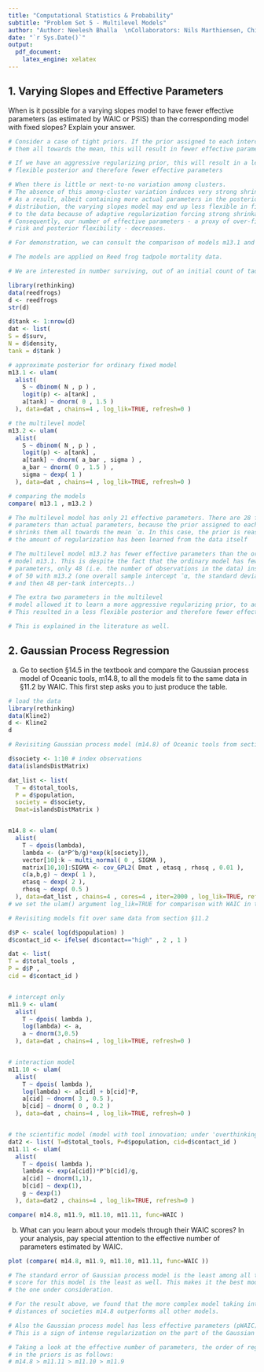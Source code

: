 ```yaml
---
title: "Computational Statistics & Probability"
subtitle: "Problem Set 5 - Multilevel Models"
author: "Author: Neelesh Bhalla  \nCollaborators: Nils Marthiensen, Chia-Jung Chang"
date: "`r Sys.Date()`"
output: 
  pdf_document:
    latex_engine: xelatex
---
```


## 1. Varying Slopes and Effective Parameters

When is it possible for a varying slopes model to have fewer effective parameters (as estimated by WAIC or
PSIS) than the corresponding model with fixed slopes? Explain your answer.
```r
# Consider a case of tight priors. If the prior assigned to each intercept shrinks 
# them all towards the mean, this will result in fewer effective parameters. 

# If we have an aggressive regularizing prior, this will result in a less 
# flexible posterior and therefore fewer effective parameters

# When there is little or next-to-no variation among clusters. 
# The absence of this among-cluster variation induces very strong shrinkage. 
# As a result, albeit containing more actual parameters in the posterior 
# distribution, the varying slopes model may end up less flexible in fitting 
# to the data because of adaptive regularization forcing strong shrinkage. 
# Consequently, our number of effective parameters - a proxy of over-fitting 
# risk and posterior flexibility - decreases.
```


```r
# For demonstration, we can consult the comparison of models m13.1 and m13.2 in R Code 13.4 in the book.

# The models are applied on Reed frog tadpole mortality data.

# We are interested in number surviving, out of an initial count of tadpoles.

library(rethinking)
data(reedfrogs)
d <- reedfrogs
str(d)
```


```r
d$tank <- 1:nrow(d)
dat <- list(
S = d$surv,
N = d$density,
tank = d$tank )

# approximate posterior for ordinary fixed model
m13.1 <- ulam(
  alist(
    S ~ dbinom( N , p ) ,
    logit(p) <- a[tank] ,
    a[tank] ~ dnorm( 0 , 1.5 )
  ), data=dat , chains=4 , log_lik=TRUE, refresh=0 )
```

```r
# the multilevel model
m13.2 <- ulam(
  alist(
    S ~ dbinom( N , p ) ,
    logit(p) <- a[tank] ,
    a[tank] ~ dnorm( a_bar , sigma ) ,
    a_bar ~ dnorm( 0 , 1.5 ) ,
    sigma ~ dexp( 1 )
  ), data=dat , chains=4 , log_lik=TRUE, refresh=0 )
```

```r
# comparing the models
compare( m13.1 , m13.2 )
```
```r
# The multilevel model has only 21 effective parameters. There are 28 fewer effective 
# parameters than actual parameters, because the prior assigned to each intercept 
# shrinks them all towards the mean ¯α. In this case, the prior is reasonably strong. 
# the amount of regularization has been learned from the data itself

# The multilevel model m13.2 has fewer effective parameters than the ordinary fixed 
# model m13.1. This is despite the fact that the ordinary model has fewer actual 
# parameters, only 48 (i.e. the number of observations in the data) instead 
# of 50 with m13.2 (one overall sample intercept ¯α, the standard deviation among tanks σ, 
# and then 48 per-tank intercepts..)

# The extra two parameters in the multilevel 
# model allowed it to learn a more aggressive regularizing prior, to adaptively regularize. 
# This resulted in a less flexible posterior and therefore fewer effective parameters.

# This is explained in the literature as well.
```


## 2. Gaussian Process Regression

a) Go to section §14.5 in the textbook and compare the Gaussian process model of Oceanic tools, m14.8, to
all the models fit to the same data in §11.2 by WAIC. This first step asks you to just produce the table.
```r
# load the data
library(rethinking)
data(Kline2)
d <- Kline2
d
```

```r
# Revisiting Gaussian process model (m14.8) of Oceanic tools from section §14.5 

d$society <- 1:10 # index observations
data(islandsDistMatrix)

dat_list <- list(
  T = d$total_tools,
  P = d$population,
  society = d$society,
  Dmat=islandsDistMatrix )


m14.8 <- ulam(
  alist(
    T ~ dpois(lambda),
    lambda <- (a*P^b/g)*exp(k[society]),
    vector[10]:k ~ multi_normal( 0 , SIGMA ),
    matrix[10,10]:SIGMA <- cov_GPL2( Dmat , etasq , rhosq , 0.01 ),
    c(a,b,g) ~ dexp( 1 ),
    etasq ~ dexp( 2 ),
    rhosq ~ dexp( 0.5 )
  ), data=dat_list , chains=4 , cores=4 , iter=2000 , log_lik=TRUE, refresh=0)
# we set the ulam() argument log_lik=TRUE for comparison with WAIC in the next step.
```

```r
# Revisiting models fit over same data from section §11.2

d$P <- scale( log(d$population) )
d$contact_id <- ifelse( d$contact=="high" , 2 , 1 )

dat <- list(
T = d$total_tools ,
P = d$P ,
cid = d$contact_id )


# intercept only
m11.9 <- ulam(
  alist(
    T ~ dpois( lambda ),
    log(lambda) <- a,
    a ~ dnorm(3,0.5)
  ), data=dat , chains=4 , log_lik=TRUE, refresh=0 )


# interaction model
m11.10 <- ulam(
  alist(
    T ~ dpois( lambda ),
    log(lambda) <- a[cid] + b[cid]*P,
    a[cid] ~ dnorm( 3 , 0.5 ),
    b[cid] ~ dnorm( 0 , 0.2 )
  ), data=dat , chains=4 , log_lik=TRUE, refresh=0 )


# the scientific model (model with tool innovation; under 'overthinking' section in the book)
dat2 <- list( T=d$total_tools, P=d$population, cid=d$contact_id )
m11.11 <- ulam(
  alist(
    T ~ dpois( lambda ),
    lambda <- exp(a[cid])*P^b[cid]/g,
    a[cid] ~ dnorm(1,1),
    b[cid] ~ dexp(1),
    g ~ dexp(1)
  ), data=dat2 , chains=4 , log_lik=TRUE, refresh=0 )

```

```r
compare( m14.8, m11.9, m11.10, m11.11, func=WAIC )
```

b) What can you learn about your models through their WAIC scores? In your analysis, pay special attention
to the effective number of parameters estimated by WAIC.

```r
plot (compare( m14.8, m11.9, m11.10, m11.11, func=WAIC ))
```
```r
# The standard error of Gaussian process model is the least among all the models. Also, the WAIC
# score for this model is the least as well. This makes it the best model choice amongst 
# the one under consideration.
```

```r
# For the result above, we found that the more complex model taking into account spatial 
# distances of societies m14.8 outperforms all other models. 

# Also the Gaussian process model has less effective parameters (pWAIC) than the simpler model.
# This is a sign of intense regularization on the part of the Gaussian Process model.
```

```r
# Taking a look at the effective number of parameters, the order of regularization 
# in the priors is as follows:
# m14.8 > m11.11 > m11.10 > m11.9
```

